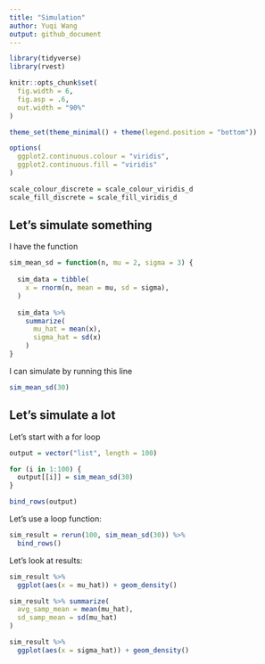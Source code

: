 ```yaml
---
title: "Simulation"
author: Yuqi Wang
output: github_document
---
```


```r
library(tidyverse)
library(rvest)

knitr::opts_chunk$set(
  fig.width = 6,
  fig.asp = .6,
  out.width = "90%"
)

theme_set(theme_minimal() + theme(legend.position = "bottom"))

options(
  ggplot2.continuous.colour = "viridis",
  ggplot2.continuous.fill = "viridis"
)

scale_colour_discrete = scale_colour_viridis_d
scale_fill_discrete = scale_fill_viridis_d
```

## Let's simulate something

I have the function

```r
sim_mean_sd = function(n, mu = 2, sigma = 3) {
  
  sim_data = tibble(
    x = rnorm(n, mean = mu, sd = sigma),
  )
  
  sim_data %>% 
    summarize(
      mu_hat = mean(x),
      sigma_hat = sd(x)
    )
}
```


I can simulate by running this line
```r
sim_mean_sd(30)
```


## Let's simulate a lot

Let's start with a for loop
```r
output = vector("list", length = 100)

for (i in 1:100) {
  output[[i]] = sim_mean_sd(30)
}

bind_rows(output)
```

Let's use a loop function:
```r
sim_result = rerun(100, sim_mean_sd(30)) %>% 
  bind_rows()
```

Let's look at results:
```r
sim_result %>% 
  ggplot(aes(x = mu_hat)) + geom_density()

sim_result %>% summarize(
  avg_samp_mean = mean(mu_hat),
  sd_samp_mean = sd(mu_hat)
)

sim_result %>% 
  ggplot(aes(x = sigma_hat)) + geom_density()
```








